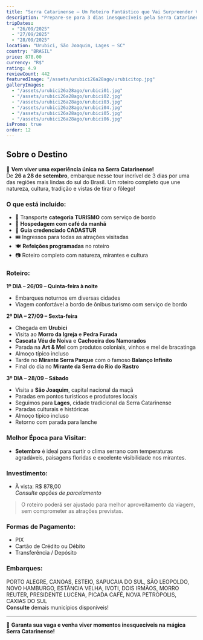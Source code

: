 ```yaml
---
title: "Serra Catarinense – Um Roteiro Fantástico que Vai Surpreender Você!"
description: "Prepare-se para 3 dias inesquecíveis pela Serra Catarinense, com paisagens incríveis, tradição, cultura e muita natureza exuberante!"
tripDates:
  - "26/09/2025"
  - "27/09/2025"
  - "28/09/2025"
location: "Urubici, São Joaquim, Lages – SC"
country: "BRASIL"
price: 878.00
currency: "R$"
rating: 4.9
reviewCount: 442
featuredImage: "/assets/urubici26a28ago/urubicitop.jpg"
galleryImages:
  - "/assets/urubici26a28ago/urubici01.jpg"
  - "/assets/urubici26a28ago/urubici02.jpg"
  - "/assets/urubici26a28ago/urubici03.jpg"
  - "/assets/urubici26a28ago/urubici04.jpg"
  - "/assets/urubici26a28ago/urubici05.jpg"
  - "/assets/urubici26a28ago/urubici06.jpg"
isPromo: true
order: 12
---
```


## Sobre o Destino

🌄 **Vem viver uma experiência única na Serra Catarinense!**  
De **26 a 28 de setembro**, embarque nesse tour incrível de 3 dias por uma das regiões mais lindas do sul do Brasil. Um roteiro completo que une natureza, cultura, tradição e vistas de tirar o fôlego!

### O que está incluído:

- 🚌 Transporte **categoria TURISMO** com serviço de bordo  
- 🏨 **Hospedagem com café da manhã**
- 👤 **Guia credenciado CADASTUR**
- 🎟️ Ingressos para todas as atrações visitadas
- 🍽️ **Refeições programadas** no roteiro
- 📷 Roteiro completo com natureza, mirantes e cultura

### Roteiro:

**1º DIA – 26/09 – Quinta-feira à noite**  
- Embarques noturnos em diversas cidades  
- Viagem confortável a bordo de ônibus turismo com serviço de bordo

**2º DIA – 27/09 – Sexta-feira**  
- Chegada em **Urubici**  
- Visita ao **Morro da Igreja** e **Pedra Furada**  
- **Cascata Véu de Noiva** e **Cachoeira dos Namorados**  
- Parada na **Art & Mel** com produtos coloniais, vinhos e mel de bracatinga  
- Almoço típico incluso  
- Tarde no **Mirante Serra Parque** com o famoso **Balanço Infinito**  
- Final do dia no **Mirante da Serra do Rio do Rastro**

**3º DIA – 28/09 – Sábado**  
- Visita a **São Joaquim**, capital nacional da maçã  
- Paradas em pontos turísticos e produtores locais  
- Seguimos para **Lages**, cidade tradicional da Serra Catarinense  
- Paradas culturais e históricas  
- Almoço típico incluso  
- Retorno com parada para lanche

### Melhor Época para Visitar:

- **Setembro** é ideal para curtir o clima serrano com temperaturas agradáveis, paisagens floridas e excelente visibilidade nos mirantes.

### Investimento:

- À vista: R$ 878,00  
*Consulte opções de parcelamento*

> O roteiro poderá ser ajustado para melhor aproveitamento da viagem, sem comprometer as atrações previstas.

### Formas de Pagamento:

- PIX  
- Cartão de Crédito ou Débito  
- Transferência / Depósito  

### Embarques:

PORTO ALEGRE, CANOAS, ESTEIO, SAPUCAIA DO SUL, SÃO LEOPOLDO, NOVO HAMBURGO, ESTÂNCIA VELHA, IVOTI, DOIS IRMÃOS, MORRO REUTER, PRESIDENTE LUCENA, PICADA CAFÉ, NOVA PETRÓPOLIS, CAXIAS DO SUL  
**Consulte** demais municípios disponíveis!

---

🌄 **Garanta sua vaga e venha viver momentos inesquecíveis na mágica Serra Catarinense!**
